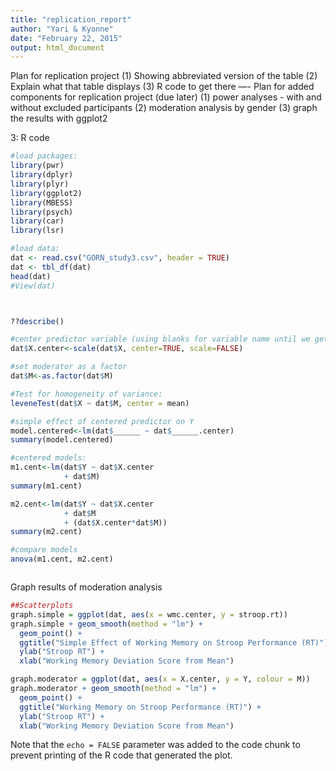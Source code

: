 ```yaml
---
title: "replication_report"
author: "Yari & Kyonne" 
date: "February 22, 2015"
output: html_document
---
```


Plan for replication project
(1) Showing abbreviated version of the table 
(2) Explain what that table displays 
(3) R code to get there
----
Plan for added components for replication project (due later)
(1) power analyses - with and without excluded participants
(2) moderation analysis by gender
(3) graph the results with ggplot2

3: R code
```r
#load packages:
library(pwr)
library(dplyr)
library(plyr)
library(ggplot2)
library(MBESS)
library(psych)
library(car)
library(lsr)

#load data:
dat <- read.csv("GORN_study3.csv", header = TRUE)
dat <- tbl_df(dat)
head(dat)
#View(dat)



??describe()

#center predictor variable (using blanks for variable name until we get the translated documents:
dat$X.center<-scale(dat$X, center=TRUE, scale=FALSE)

#set moderator as a factor
dat$M<-as.factor(dat$M)

#Test for homogeneity of variance:
leveneTest(dat$X ~ dat$M, center = mean)

#simple effect of centered predictor on Y
model.centered<-lm(dat$______ ~ dat$______.center)
summary(model.centered)

#centered models:
m1.cent<-lm(dat$Y ~ dat$X.center 
            + dat$M)
summary(m1.cent)

m2.cent<-lm(dat$Y ~ dat$X.center 
            + dat$M
            + (dat$X.center*dat$M))
summary(m2.cent)

#compare models
anova(m1.cent, m2.cent)



```

Graph results of moderation analysis

```r
##Scatterplots
graph.simple = ggplot(dat, aes(x = wmc.center, y = stroop.rt)) 
graph.simple + geom_smooth(method = "lm") +
  geom_point() +
  ggtitle("Simple Effect of Working Memory on Stroop Performance (RT)") +
  ylab("Stroop RT") +
  xlab("Working Memory Deviation Score from Mean")

graph.moderator = ggplot(dat, aes(x = X.center, y = Y, colour = M)) 
graph.moderator + geom_smooth(method = "lm") +
  geom_point() +
  ggtitle("Working Memory on Stroop Performance (RT)") +
  ylab("Stroop RT") +
  xlab("Working Memory Deviation Score from Mean")
```

Note that the `echo = FALSE` parameter was added to the code chunk to prevent printing of the R code that generated the plot.
